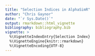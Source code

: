 ```yaml
---
title: "Selection Indices in AlphaSimR"
author: "Chris Gaynor"
date: "`r Sys.Date()`"
output: rmarkdown::html_vignette
bibliography: bibliography.bib
vignette: >
  %\VignetteIndexEntry{Selection Index}
  %\VignetteEngine{knitr::rmarkdown}
  %\VignetteEncoding{UTF-8}
---
```


